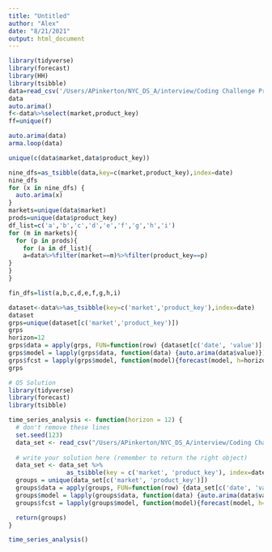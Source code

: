 ```yaml
---
title: "Untitled"
author: "Alex"
date: "8/21/2021"
output: html_document
---
```


```r
library(tidyverse)
library(forecast)
library(HH)
library(tsibble)
data=read_csv('/Users/APinkerton/NYC_DS_A/interview/Coding Challenge Prep - Day 4/data/monthly_sales_data.csv')
data
auto.arima()
f<-data%>%select(market,product_key)
ff=unique(f)

auto.arima(data)
arma.loop(data)

unique(c(data$market,data$product_key))

nine_dfs=as_tsibble(data,key=c(market,product_key),index=date)
nine_dfs
for (x in nine_dfs) {
  auto.arima(x)
}
markets=unique(data$market)
prods=unique(data$product_key)
df_list=c('a','b','c','d','e','f','g','h','i')
for (m in markets){
  for (p in prods){
    for (a in df_list){
    a=data%>%filter(market==m)%>%filter(product_key==p)
}
}
}

fin_dfs=list(a,b,c,d,e,f,g,h,i)

```
```r
dataset<-data%>%as_tsibble(key=c('market','product_key'),index=date)
dataset
grps=unique(dataset[c('market','product_key')])
grps
horizon=12
grps$data = apply(grps, FUN=function(row) {dataset[c('date', 'value')][dataset$market == row[1] & dataset$product_key == row[2],]}, MARGIN=1)
grps$model = lapply(grps$data, function(data) {auto.arima(data$value)})
grps$fcst = lapply(grps$model, function(model){forecast(model, h=horizon)$mean})
grps
```


```r
# Q5 Solution
library(tidyverse)
library(forecast)
library(tsibble)

time_series_analysis <- function(horizon = 12) {
  # don't remove these lines
  set.seed(123)
  data_set <- read_csv("/Users/APinkerton/NYC_DS_A/interview/Coding Challenge Prep - Day 4/data/monthly_sales_data.csv")
    
  # write your solution here (remember to return the right object)
  data_set <- data_set %>% 
                as_tsibble(key = c('market', 'product_key'), index=date)
  groups = unique(data_set[c('market', 'product_key')])
  groups$data = apply(groups, FUN=function(row) {data_set[c('date', 'value')][data_set$market == row[1] & data_set$product_key == row[2],]}, MARGIN=1)
  groups$model = lapply(groups$data, function(data) {auto.arima(data$value)})
  groups$fcst = lapply(groups$model, function(model){forecast(model, h=horizon)$mean})

  return(groups)
}

time_series_analysis()
```
